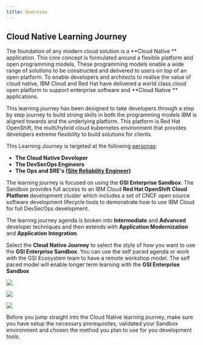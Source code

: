 ```yaml
---
title: Overview
---
```


## Cloud Native Learning Journey

The foundation of any modern cloud solution is a **Cloud Native
** application. This core concept is formulated around a flexible platform
 and open programming models. These programming models enable a wide range of
  solutions to be constructed and delivered to users on top of an open
   platform. To enable developers and architects to realise the value of
    cloud native, IBM Cloud and Red Hat have delivered a world class cloud
     open platform to support enterprise software and **Cloud Native
     ** applications.

This learning journey has been designed to take developers through a step by
 step journey to build strong skills in both the programming models IBM is
  aligned towards and the underlying platform. This platform is Red Hat
   OpenShift, the multi/hybrid cloud kubernetes environment that provides developers extreme flexibility to build solutions for clients.

This Learning Journey is targeted at the following  [personas](https://www.ibm.com/garage/method/practices/think/practice_personas/):
- **The Cloud Native Developer**
- **The DevSecOps Engineers**
- **The Ops and SRE's ([Site Reliability Engineer](https://en.wikipedia.org/wiki/Site_Reliability_Engineering))**

The learning journey is focused on using the **GSI Enterprise Sandbox**. The
 Sandbox provides full access to an IBM Cloud **Red Hat OpenShift Cloud
  Platform** development cluster which includes a set of CNCF open source
   software development lifecycle tools to demonstrate how to use IBM Cloud
    for full DevSecOps development.

The learnng journey agenda is broken into **Intermediate** and **Advanced** developer techniques and then extends with **Application Modernization** and **Application Integration**.

Select the **Cloud Native Journey** to select the style of how you want to
 use the **GSI Enterprise Sandbox**. You can use the self paced agenda or
  work with the GSI Ecosystem team to have a remote workshop model. The self
   paced model will enable longer term learning with the **GSI Enterprise
    Sandbox**

<Row>

<Column colLg={4} colMd={4} noGutterMdLeft>
<ArticleCard
    color="dark"
    title="Developer Intermediate"
    subTitle="Understand the key tasks to get started building Cloud Native
     applications with Red Hat Openshift"
    href="/enablement/developer-intermediate"
    >

![](./images/code.jpg)

</ArticleCard>
</Column>




<Column colLg={4} colMd={4} noGutterMdLeft>
<ArticleCard
    color="dark"
    title="Concepts"
    subTitle="Start by understanding the fundamental concepts for Cloud Native solutions"
    href="/concepts/cloud-native-overview"
    >

![](./images/inlinekube.jpg)

</ArticleCard>
</Column>

<Column colLg={4} colMd={4} noGutterMdLeft>
<ArticleCard
    color="dark"
    title="Useful Pre-learning"
    subTitle="Before you embark on your first Red Hat OpenShift cloud native
     application work through the pre learning exercises"
    href="/activation/overview"
    >

![](./images/prelearning.jpg)

</ArticleCard>
</Column>

</Row>

Before you jump straight into the Cloud Native learning journey, make sure
you have setup the necessary prerequisites, validated your Sandbox
environment and chosen the method you plan to use for you development tools.
